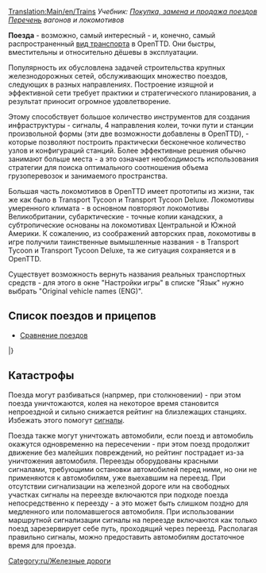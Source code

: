 [[Translation:Main/en/Trains]]{{en/-}}{{ru/Оглавление}}
''Учебник: [[Main/ru/Покупка и продажа поездов|Покупка, замена и продажа поездов]]''<br>
''[[Category/ru/Поезда|Перечень]] вагонов и локомотивов''

'''Поезда''' - возможно, самый интересный - и, конечно, самый распространенный [[Main/ru/Транспорт|вид транспорта]] в OpenTTD. Они быстры, вместительны и относительно дёшевы в эксплуатации.

Популярность их обусловлена задачей строительства крупных железнодорожных сетей, обслуживающих множество поездов, следующих в разных направлениях. Построение изящной и эффективной сети требует практики и стратегического планирования, а результат приносит огромное удовлетворение.

Этому способствует большое количество инструментов для создания инфраструктуры - сигналы, 4 направления колеи, точки пути и станции произвольной формы (эти две возможности добавлены в OpenTTD), - которые позволяют построить практически бесконечное количество узлов и конфигураций станций. Более эффективные решения обычно занимают больше места - а это означает необходимость использования стратегии для поиска оптимального соотношения объема грузоперевозок и занимаемого пространства.

Большая часть локомотивов в OpenTTD имеет прототипы из жизни, так же как было в Transport Tycoon и Transport Tycoon Deluxe. Локомотивы умеренного климата - в основном повторяют локомотивы Великобритании, субарктические - точные копии канадских, а субтропические основаны на локомотивах Центральной и Южной Америки. К сожалению, из соображений авторских прав, локомотивы в игре получили таинственные вымышленные названия - в Transport Tycoon и Transport Tycoon Deluxe, та же ситуация сохраняется и в OpenTTD. 

Существует возможность вернуть названия реальных транспортных средств - для этого в окне "Настройки игры" в списке "Язык" нужно выбрать "Original vehicle names (ENG)".
{{ru/Возможность|-0.6.3|text=(с 0.3.4)}}

==Список поездов и прицепов==

* [[Main/ru/Сравнение поездов|Сравнение поездов]]

{{Template:Шапка транспортно-климатической таблицы/Ru}}
{{Template:VehicleTable/Header|Паровые локомотивы}}
{{Template:VehicleTable/Row
|
*[[File:en/Kirbypaultank.png|Паровоз Kirby Paul Tank]] [[Main/ru/Kirby Paul Tank|Kirby Paul Tank]]
*[[File:en/Chaneyjubilee.png|Паровоз Chaney "Jubilee"]] [[Main/ru/Chaney "Jubilee"|Chaney "Jubilee"]]
*[[File:en/Ginzua4.png|Паровоз Ginzu "A4"]] [[Main/ru/Ginzu "A4"|Ginzu "A4"]]
*[[File:en/Sh8p.png|Паровоз SH "8P"]] [[Main/ru/SH "8P"|SH "8P"]]
|
*[[File:en/Wills280.png|Паровоз Wills 2-8-0]] [[Main/ru/Wills 2-8-0|Wills 2-8-0]]
|
*[[File:en/Wills280.png|Паровоз Wills 2-8-0]] [[Main/ru/Wills 2-8-0|Wills 2-8-0]]
|
*[[File:en/Ploddyphutchoochoo.png|Паровоз Ploddyphut Choo-Choo]] [[Main/ru/Ploddyphut Choo-Choo|Ploddyphut Choo-Choo]]
*[[File:en/Powernautchoochoo.png|Паровоз Powernaut Choo-Choo]] [[Main/ru/Powernaut Choo-Choo|Powernaut Choo-Choo]]
*[[File:en/Mightymoverchoochoo.png|Паровоз Might Mover Choo-Choo]] [[Main/ru/Mightymover Choo-Choo|Might Mover Choo-Choo]]
}}
{{Template:VehicleTable/Header|Дизельные локомотивы}}
{{Template:VehicleTable/Row
|
*[[File:en/Manleymoreldmu.png|Тепловоз Manley-Morel DMU]] [[Main/ru/Manley-Morel DMU|Manley-Morel DMU]]
*[[File:en/Shhendry25.png|Тепловоз SH/Hendry "25"]] [[Main/ru/SH/Hendry "25"|SH/Hendry "25"]]
*[[File:en/Floss47.png|Тепловоз Floss "47"]] [[Main/ru/Floss "47"|Floss "47"]]
*[[File:en/Uu37.png|Тепловоз UU "37"]] [[Main/ru/UU "37"|UU "37"]]
*[[File:en/Sh125.png|Тепловоз SH "125"]] [[Main/ru/SH "125"|SH "125"]]
*[[File:en/Dash.png|Тепловоз "Dash"]] [[Main/ru/Dash|"Dash"]]
|
*[[File:en/Mjs250.png|Тепловоз MJS 250]] [[Main/ru/MJS250|MJS250]]
*[[File:en/Kelling3100.png|Тепловоз Kelling 3100]] [[Main/ru/Kelling 3100|Kelling 3100]]
*[[File:en/Cs4000.png|Тепловоз CS4000]] [[Main/ru/CS4000|CS4000]]
*[[File:en/Cs2400.png|Тепловоз CS2400]] [[Main/ru/CS2400|CS2400]]
*[[File:en/Mjs1000.png|Тепловоз MJS 1000]] [[Main/ru/MJS 1000|MJS 1000]]
*[[File:en/Centennial.png|Тепловоз Centennial]] [[Main/ru/Centennial|Centennial]]
*[[File:en/Turnerturbo.png|Тепловоз Turner Turbo]] [[Main/ru/Turner Turbo|Turner Turbo]]
|
*[[File:en/Mjs250.png|Тепловоз MJS 250]] [[Main/ru/MJS250|MJS250]]
*[[File:en/Kelling3100.png|Тепловоз Kelling 3100]] [[Main/ru/Kelling 3100|Kelling 3100]]
*[[File:en/Cs4000.png|Тепловоз CS4000]] [[Main/ru/CS4000|CS4000]]
*[[File:en/Cs2400.png|Тепловоз CS2400]] [[Main/ru/CS2400|CS2400]]
*[[File:en/Mjs1000.png|Тепловоз MJS 1000]] [[Main/ru/MJS 1000|MJS 1000]]
*[[File:en/Centennial.png|Тепловоз Centennial]] [[Main/ru/Centennial|Centennial]]
*[[File:en/Turnerturbo.png|Тепловоз Turner Turbo]] [[Main/ru/Turner Turbo|Turner Turbo]]
|
*[[File:en/Ploddyphutdiesel.png|Ploddyphut Diesel]] [[Main/ru/Ploddyphut Diesel|Ploddyphut Diesel]]
*[[File:en/Powernautdiesel.png|Powernaut Diesel]] [[Main/ru/Powernaut Diesel|Powernaut Diesel]]
}}
{{Template:VehicleTable/Header|Электрические локомотивы}}
{{Template:VehicleTable/Row
|
*[[File:en/Sh30.png|Электровоз SH "30"]] [[Main/ru/SH "30"|SH "30"]]
*[[File:en/Sh40.png|Электровоз SH "40"]] [[Main/ru/SH "40"|SH "40"]]
*[[File:en/Tim.png|Электровоз "T.I.M."]] [[Main/ru/T.I.M|"T.I.M."]]
*[[File:en/Asiastar.png|Электровоз "Asiastar"]] [[Main/ru/AsiaStar|"AsiaStar"]]
|
Нету
|
Нету
|
Нету
}}
{{Template:VehicleTable/Header|Монорельсовые локомотивы}}
{{Template:VehicleTable/Row
|
*[[File:en/X2001.png|Монорельсовый электровоз X2001]] [[Main/ru/X2001|'X2001']]
*[[File:en/Millenniumz1.png|Монорельсовый электровоз Milennium 'Z1']] [[Main/ru/millennium Z1|'Millennium Z1']]
|
*[[File:en/X2001.png|Монорельсовый электровоз X2001]] [[Main/ru/X2001|'X2001']]
*[[File:en/Millenniumz1.png|Монорельсовый электровоз Milennium 'Z1']] [[Main/ru/millennium Z1|'Millennium Z1']]
|
*[[File:en/X2001.png|Монорельсовый электровоз X2001]] [[Main/ru/X2001|'X2001']]
*[[File:en/Millenniumz1.png|Монорельсовый электровоз Milennium 'Z1']] [[Main/ru/millennium Z1|'Millennium Z1']]
|
*[[File:en/Wizzowowz99.png|Монорельсовый электровоз Wizzowow 'Z99']] [[Main/ru/Wizzowow Z99|Wizzowow Z99]]
}}
{{Template:VehicleTable/Header|Магнитопланы}}
{{Template:VehicleTable/Row
|
*[[File:en/Lev1leviathan.png|Локомотив-магнитоплан 1: Leviathan]] [[Main/ru/Lev1 'Leviathan'|Lev1 'Leviathan']]
*[[File:en/Lev2cyclops.png|Локомотив-магнитоплан 2: Cyclops]] [[Main/ru/Lev2 'Cyclops'|Lev2 'Cyclops']]
*[[File:en/Lev3pegasus.png|Локомотив-магнитоплан 3: Pegasus]] [[Main/ru/Lev3 'Pegasus'|Lev3 'Pegasus']]
*[[File:en/Lev4chimaerarhead.png|Локомотив-магнитоплан 4: Chimaera (передний)]] [[Main/ru/Lev4 'Chimaera'|Lev4 'Chimaera']]
|
*[[File:en/Lev1leviathan.png|Локомотив-магнитоплан 1: Leviathan]] [[Main/ru/Lev1 'Leviathan'|Lev1 'Leviathan']]
*[[File:en/Lev2cyclops.png|Локомотив-магнитоплан 2: Cyclops]] [[Main/ru/Lev2 'Cyclops'|Lev2 'Cyclops']]
*[[File:en/Lev3pegasus.png|Локомотив-магнитоплан 3: Pegasus]] [[Main/ru/Lev3 'Pegasus'|Lev3 'Pegasus']]
*[[File:en/Lev4chimaerarhead.png|Локомотив-магнитоплан 4: Chimaera (передний)]] [[Main/ru/Lev4 'Chimaera'|Lev4 'Chimaera']]
|
*[[File:en/Lev1leviathan.png|Локомотив-магнитоплан 1: Leviathan]] [[Main/ru/Lev1 'Leviathan'|Lev1 'Leviathan']]
*[[File:en/Lev2cyclops.png|Локомотив-магнитоплан 2: Cyclops]] [[Main/ru/Lev2 'Cyclops'|Lev2 'Cyclops']]
*[[File:en/Lev3pegasus.png|Локомотив-магнитоплан 3: Pegasus]] [[Main/ru/Lev3 'Pegasus'|Lev3 'Pegasus']]
*[[File:en/Lev4chimaerarhead.png|Локомотив-магнитоплан 4: Chimaera (передний)]] [[Main/ru/Lev4 'Chimaera'|Lev4 'Chimaera']]
|
*[[File:en/Wizzowowrocketeer.png|Игрушечный Wizzowow Rocketeer]] [[Main/ru/Wizzowow Rocketeer|Wizzowow Rocketeer]]
}}
{{Template:VehicleTable/Header|Вагоны}}
{{Template:VehicleTable/Row
|
*[[File:en/Passengercarriage.png|Стандартный пассажирский вагон]] [[Main/ru/Пассажирский вагон|Пассажирский вагон]]
*[[File:en/Mailvan.png|Стандартный почтовый вагон]] [[Main/ru/Почтовый вагон|Почтовый вагон]]
*[[File:en/Coaltruck.png|Стандартная угольная платформа]] [[Main/ru/Угольная платформа|Угольная платформа]]
*[[File:en/Oiltanker.png|Стандартная нефтяная цистерна]] [[Main/ru/Нефтяная цистерна|Нефтяная цистерна]]
*[[File:en/Livestockvan.png|Стандартный вагон для скота]] [[Main/ru/Вагон для скота|Вагон для скота]]
*[[File:en/Goodsvan.png|Стандартный товарный вагон]] [[Main/ru/Товарный вагон|Товарный вагон]]
*[[File:en/Grainhopper.png|Стандартный хоппер для зерна]] [[Main/ru/Хоппер для зерна|Хоппер для зерна]]
*[[File:en/Woodtruck.png|Стандартный вагон для дерева]] [[Main/ru/Вагон для дерева|Вагон для дерева]]
*[[File:en/Ironorehopper.png|Стандартный хоппер для железной руды]] [[Main/ru/Хоппер для железной руды|Хоппер для железной руды]]
*[[File:en/Steeltruck.png|Стандартный вагон для стали]] [[Main/ru/Вагон для стали|Вагон для стали]]
*[[File:en/Armouredvan.png|Стандартный бронированный вагон]] [[Main/ru/Бронированный вагон|Бронированный вагон]]
|
*[[File:en/Passengercarriagex.png|Субтропический и субарктический пассажирский вагон]] [[Main/ru/Пассажирский вагон|Пассажирский вагон]]
*[[File:en/Mailvan.png|Стандартный почтовый вагон]] [[Main/ru/Почтовый вагон|Почтовый вагон]]
*[[File:en/Coaltruck.png|Стандартная угольная платформа]] [[Main/ru/Угольная платформа|Угольная платформа]]
*[[File:en/Oiltanker.png|Стандартная нефтяная цистерна]] [[Main/ru/Нефтяная цистерна|Нефтяная цистерна]]
*[[File:en/Livestockvan.png|Стандартный вагон для скота]] [[Main/ru/Вагон для скота|Вагон для скота]]
*[[File:en/Goodsvan.png|Стандартный товарный вагон]] [[Main/ru/Товарный вагон|Товарный вагон]]
*[[File:en/Grainhopper.png|Стандартный хоппер для зерна]] [[Main/ru/Хоппер для зерна|Хоппер для зерна]]
*[[File:en/Woodtruck.png|Стандартный вагон для дерева]] [[Main/ru/Вагон для дерева|Вагон для дерева]]
*[[File:en/Armouredvan.png|Стандартный бронированный вагон]] [[Main/ru/Бронированный вагон|Бронированный вагон]]
*[[File:en/Foodvan.png|Субтропический и субарктичекий рефрижератор]] [[Main/ru/Рефрижератор|Рефрижератор]]
*[[File:en/Papertruck.png|Субарктический вагон для бумаги]] [[Main/ru/Вагон для бумаги|Вагон для бумаги]]
|
*[[File:en/Passengercarriagex.png|Субтропический и субарктический пассажирский вагон]] [[Main/ru/Пассажирский вагон|Пассажирский вагон]]
*[[File:en/Mailvan.png|Стандартный почтовый вагон]] [[Main/ru/Почтовый вагон|Почтовый вагон]]
*[[File:en/Oiltanker.png|Стандартная нефтяная цистерна]] [[Main/ru/Нефтяная цистерна|Нефтяная цистерна]]
*[[File:en/Goodsvan.png|Стандартный товарный вагон]] [[Main/ru/Товарный вагон|Товарный вагон]]
*[[File:en/Grainhopper.png|Стандартный хоппер для зерна]] [[Main/ru/Хоппер для зерна|Хоппер для зерна]]
*[[File:en/Woodtruck.png|Стандартный вагон для дерева]] [[Main/ru/Вагон для дерева|Вагон для дерева]]
*[[File:en/Armouredvan.png|Стандартный бронированный вагон]] [[Main/ru/Бронированный вагон|Бронированный вагон]]
*[[File:en/Foodvan.png|Субтропический и субарктичекий рефрижератор]] [[Main/ru/Рефрижератор|Рефрижератор]]
*[[File:en/Copperorehopper.png|Субтропический Хоппер для медной руды]] [[Main/ru/Хоппер для медной руды|Хоппер для медной руды]]
*[[File:en/Watertanker.png|Субтропическая водяная цистерна]] [[Main/ru/Водяная цистерна|Водяная цистерна]]
*[[File:en/Fruittruck.png|Субтропический вагон для фруктов]] [[Main/ru/Вагон для фруктов|Вагон для фруктов]]
*[[File:en/Rubbertruck.png|Субтропический вагон для каучука]] [[Main/ru/Вагон для каучука|Вагон для каучука]]
|
*[[File:en/Passengercarriagetoyland.png|Стандартный пассажирский вагон]] [[Main/ru/Пассажирский вагон|Пассажирский вагон]]
*[[File:en/Mailvanx.png|Стандартный почтовый вагон]] [[Main/ru/Почтовый вагон|Почтовый вагон]]
*[[File:en/Sugartruck.png|Игрушечный вагон для сахара]] [[Main/ru/Вагон для сахара|Вагон для сахара]]
*[[File:en/Candyflosshopper.png|Игрушечный хоппер для сахарной ваты]] [[Main/ru/Хоппер для сахарной ваты|Хоппер для сахарной ваты]]
*[[File:en/Toffeehopper.png|Toyland Toffee Hopper]] [[Main/en/Toffee Hopper]]
*[[File:en/Bubblevan.png|Toyland Bubble Van]] [[Main/en/Bubble Van]]
*[[File:en/Colatanker.png|Toyland Cola Tanker]] [[Main/en/Cola Tanker]]
*[[File:en/Sweetvan.png|Toyland Sweet Van]] [[Main/en/Sweet Van]]
*[[File:en/Toyvan.png|Toyland Toy Van]] [[Main/en/Toy Van]]
*[[File:en/Batterytruck.png|Toyland Battery Truck]] [[Main/en/Battery Truck]]
*[[File:en/Fuzzydrinktruck.png|Toyland Fuzzy Drink Truck]] [[Main/en/Fizzy Drink Truck]]
*[[File:en/Plastictruck.png|Toyland Plastic Truck]] [[Main/en/Plastic Truck]]
}}
|}

==Катастрофы==
Поезда могут разбиваться (напрмер, при столкновении) - при этом поезда уничтожаются, колея на некоторое время становится непроездной и сильно снижается рейтинг на близлежащих станциях. Избежать этого помогут [[Main/ru/Сигналы|сигналы]].

Поезда также могут уничтожать автомобили, если поезд и автомобиль окажутся одновременно на пересечении - при этом поезд продолжит движение без малейших повреждений, но рейтинг пострадает из-за уничтожения автомобиля. Переезды оборудованы красными сигналами, требующими остановки автомобилей перед ними, но они не применяются к автомобилям, уже выехавшим на переезд. При отсутствии сигнализации на железной дороге или на свободных участках сигналы на переезде включаются при подходе поезда непосредственно к переезду - а это может быть слишком поздно для медленного или поломавшегося автомобиля. При использовании маршрутной сигнализации сигналы на переезде включаются как только поезд зарезервирует себе путь, проходящий через переезд. Располагая правильно сигналы, можно предоставить автомобилям достаточное время для проезда.

[[Category:ru/Железные дороги]]